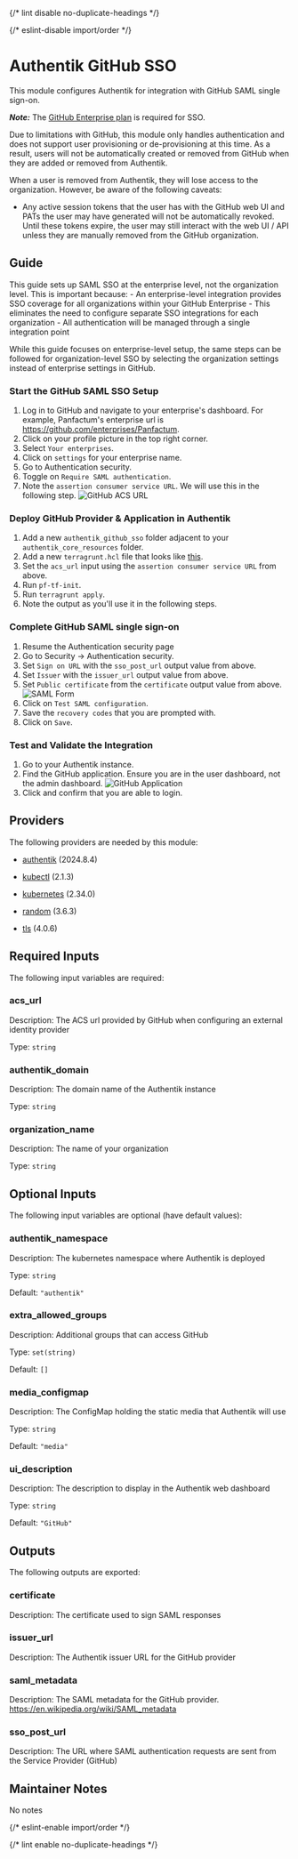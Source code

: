 
{/* lint disable no-duplicate-headings */}

{/* eslint-disable import/order */}
<ModuleHeader name="authentik_github_sso" sourceHref="https://github.com/Panfactum/stack/tree/__PANFACTUM_VERSION_MAIN__/packages/infrastructure/authentik_github_sso" status="stable" type="direct"/>


# Authentik GitHub SSO

This module configures Authentik for integration with GitHub SAML single sign-on.

***Note:*** The [GitHub Enterprise plan](https://docs.github.com/en/enterprise-cloud@latest/admin/managing-iam/using-saml-for-enterprise-iam/configuring-saml-single-sign-on-for-your-enterprise) is required for SSO.   

<MarkdownAlert severity="warning">
  Due to limitations with GitHub, this module only handles authentication and does not support user provisioning or de-provisioning at this time. As a result, users will not be automatically created or removed from GitHub when they are added or removed from Authentik.

  When a user is removed from Authentik, they will lose access to the organization. However, be aware of the following caveats:
  - Any active session tokens that the user has with the GitHub web UI and PATs the user may have generated will not be automatically revoked. Until these tokens expire, the user may still interact with the web UI / API unless they are manually removed from the GitHub organization.
</MarkdownAlert>
    
## Guide

<MarkdownAlert severity="warning">
  This guide sets up SAML SSO at the enterprise level, not the organization level. This is important because:
  - An enterprise-level integration provides SSO coverage for all organizations within your GitHub Enterprise
  - This eliminates the need to configure separate SSO integrations for each organization
  - All authentication will be managed through a single integration point

  While this guide focuses on enterprise-level setup, the same steps can be followed for organization-level SSO by selecting the organization settings instead of enterprise settings in GitHub.
</MarkdownAlert>

### Start the GitHub SAML SSO Setup

1. Log in to GitHub and navigate to your enterprise's dashboard. For example, Panfactum's enterprise url is https://github.com/enterprises/Panfactum.
  1. Click on your profile picture in the top right corner.
  2. Select `Your enterprises`.
  3. Click on `settings` for your enterprise name.
2. Go to Authentication security.
3. Toggle on `Require SAML authentication`.
4. Note the `assertion consumer service URL`. We will use this in the following step.
   ![GitHub ACS URL](doc\_images/github-acs-url.png)
   

### Deploy GitHub Provider & Application in Authentik

1. Add a new `authentik_github_sso` folder adjacent to your `authentik_core_resources` folder.
2. Add a new `terragrunt.hcl` file that looks like [this](https://github.com/Panfactum/reference-infrastructure/blob/__PANFACTUM_VERSION_MAIN__/environments/production/us-east-2/authentik_github_sso/terragrunt.hcl).
3. Set the `acs_url` input using the `assertion consumer service URL` from above.
4. Run `pf-tf-init`.
5. Run `terragrunt apply`.
6. Note the output as you'll use it in the following steps.

### Complete GitHub SAML single sign-on

1. Resume the Authentication security page
2. Go to Security -> Authentication security.
3. Set `Sign on URL` with the `sso_post_url` output value from above.
4. Set `Issuer` with the `issuer_url` output value from above.
5. Set `Public certificate` from the `certificate` output value from above.
   ![SAML Form](doc\_images/github-saml-form.png)
6. Click on `Test SAML configuration`.
7. Save the `recovery codes` that you are prompted with.
8. Click on `Save`.

### Test and Validate the Integration

1. Go to your Authentik instance.
2. Find the GitHub application. Ensure you are in the user dashboard, not the admin dashboard.
   ![GitHub Application](doc\_images/github-application.png)
3. Click and confirm that you are able to login.

## Providers

The following providers are needed by this module:

- [authentik](https://registry.terraform.io/providers/goauthentik/authentik/2024.8.4/docs) (2024.8.4)

- [kubectl](https://registry.terraform.io/providers/alekc/kubectl/2.1.3/docs) (2.1.3)

- [kubernetes](https://registry.terraform.io/providers/hashicorp/kubernetes/2.34.0/docs) (2.34.0)

- [random](https://registry.terraform.io/providers/hashicorp/random/3.6.3/docs) (3.6.3)

- [tls](https://registry.terraform.io/providers/hashicorp/tls/4.0.6/docs) (4.0.6)

## Required Inputs

The following input variables are required:

### acs\_url

Description: The ACS url provided by GitHub when configuring an external identity provider

Type: `string`

### authentik\_domain

Description: The domain name of the Authentik instance

Type: `string`

### organization\_name

Description: The name of your organization

Type: `string`

## Optional Inputs

The following input variables are optional (have default values):

### authentik\_namespace

Description: The kubernetes namespace where Authentik is deployed

Type: `string`

Default: `"authentik"`

### extra\_allowed\_groups

Description: Additional groups that can access GitHub

Type: `set(string)`

Default: `[]`

### media\_configmap

Description: The ConfigMap holding the static media that Authentik will use

Type: `string`

Default: `"media"`

### ui\_description

Description: The description to display in the Authentik web dashboard

Type: `string`

Default: `"GitHub"`

## Outputs

The following outputs are exported:

### certificate

Description: The certificate used to sign SAML responses

### issuer\_url

Description: The Authentik issuer URL for the GitHub provider

### saml\_metadata

Description: The SAML metadata for the GitHub provider. https://en.wikipedia.org/wiki/SAML_metadata

### sso\_post\_url

Description: The URL where SAML authentication requests are sent from the Service Provider (GitHub)

## Maintainer Notes

No notes

{/* eslint-enable import/order */}

{/* lint enable no-duplicate-headings */}
